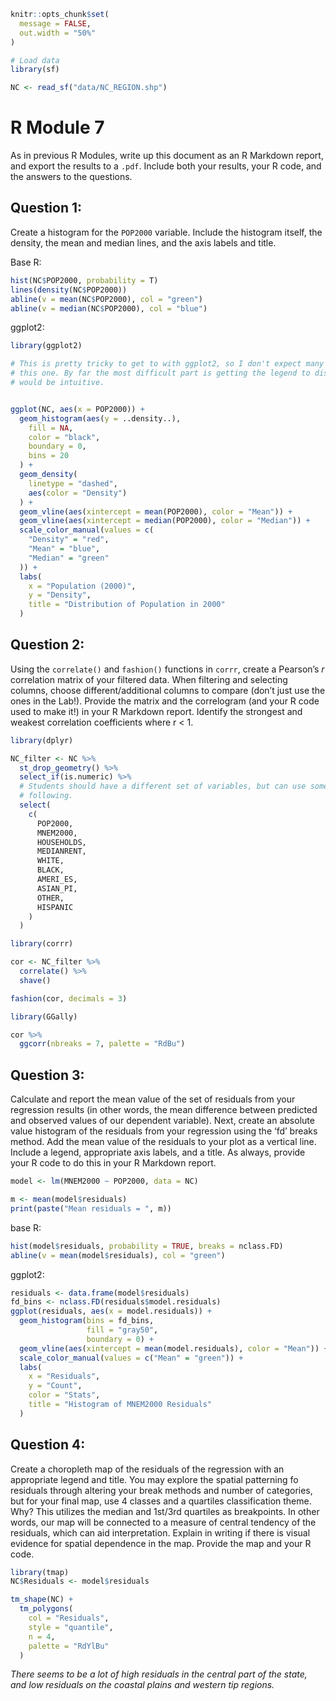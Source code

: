 ```r
knitr::opts_chunk$set(
  message = FALSE,
  out.width = "50%"
)
```

```r
# Load data
library(sf)

NC <- read_sf("data/NC_REGION.shp")
```



# R Module 7

As in previous R Modules, write up this document as an R Markdown report, and export the results to a `.pdf`. Include both your results, your R code, and the answers to the questions.

## Question 1:

Create a histogram for the `POP2000` variable. Include the histogram itself, the density, the mean and median lines, and the axis labels and title.


Base R:
```r
hist(NC$POP2000, probability = T)
lines(density(NC$POP2000))
abline(v = mean(NC$POP2000), col = "green")
abline(v = median(NC$POP2000), col = "blue")
```

ggplot2:

```r
library(ggplot2)

# This is pretty tricky to get to with ggplot2, so I don't expect many to get
# this one. By far the most difficult part is getting the legend to display what
# would be intuitive.


ggplot(NC, aes(x = POP2000)) +
  geom_histogram(aes(y = ..density..),
    fill = NA,
    color = "black",
    boundary = 0,
    bins = 20
  ) +
  geom_density(
    linetype = "dashed",
    aes(color = "Density")
  ) +
  geom_vline(aes(xintercept = mean(POP2000), color = "Mean")) +
  geom_vline(aes(xintercept = median(POP2000), color = "Median")) +
  scale_color_manual(values = c(
    "Density" = "red",
    "Mean" = "blue",
    "Median" = "green"
  )) +
  labs(
    x = "Population (2000)",
    y = "Density",
    title = "Distribution of Population in 2000"
  )
```

## Question 2:

Using the `correlate()` and `fashion()` functions in `corrr`, create a Pearson's _r_ correlation matrix of your filtered data. When filtering and selecting columns, choose different/additional columns to compare (don't just use the ones in the Lab!). Provide the matrix and the correlogram (and your R code used to make it!) in your R Markdown report. Identify the strongest and weakest correlation coefficients where r $<$ 1.


```r
library(dplyr)

NC_filter <- NC %>%
  st_drop_geometry() %>%
  select_if(is.numeric) %>%
  # Students should have a different set of variables, but can use some of the
  # following.
  select(
    c(
      POP2000,
      MNEM2000,
      HOUSEHOLDS,
      MEDIANRENT,
      WHITE,
      BLACK,
      AMERI_ES,
      ASIAN_PI,
      OTHER,
      HISPANIC
    )
  )

library(corrr)

cor <- NC_filter %>%
  correlate() %>%
  shave()

fashion(cor, decimals = 3)
```

```r
library(GGally)

cor %>%
  ggcorr(nbreaks = 7, palette = "RdBu")
```

## Question 3:

Calculate and report the mean value of the set of residuals from your regression results (in other words, the mean difference between predicted and observed values of our dependent variable). Next, create an absolute value histogram of the residuals from your regression using the 'fd' breaks method. Add the mean value of the residuals to your plot as a vertical line. Include a legend, appropriate axis labels, and a title. As always, provide your R code to do this in your R Markdown report.


```r
model <- lm(MNEM2000 ~ POP2000, data = NC)

m <- mean(model$residuals)
print(paste("Mean residuals = ", m))
```

base R:

```r
hist(model$residuals, probability = TRUE, breaks = nclass.FD)
abline(v = mean(model$residuals), col = "green")

```




ggplot2:

```r
residuals <- data.frame(model$residuals)
fd_bins <- nclass.FD(residuals$model.residuals)
ggplot(residuals, aes(x = model.residuals)) +
  geom_histogram(bins = fd_bins,
                 fill = "gray50",
                 boundary = 0) +
  geom_vline(aes(xintercept = mean(model.residuals), color = "Mean")) +
  scale_color_manual(values = c("Mean" = "green")) +
  labs(
    x = "Residuals",
    y = "Count",
    color = "Stats",
    title = "Histogram of MNEM2000 Residuals"
  )
```


## Question 4:

Create a choropleth map of the residuals of the regression with an appropriate legend and title. You may explore the spatial patterning fo residuals through altering your break methods and number of categories, but for your final map, use 4 classes and a quartiles classification theme. Why? This utilizes the median and 1st/3rd quartiles as breakpoints. In other words, our map will be connected to a measure of central tendency of the residuals, which can aid interpretation. Explain in writing if there is visual evidence for spatial dependence in the map. Provide the map and your R code.

```r
library(tmap)
NC$Residuals <- model$residuals

tm_shape(NC) + 
  tm_polygons(
    col = "Residuals",
    style = "quantile",
    n = 4,
    palette = "RdYlBu"
  )


```

*There seems to be a lot of high residuals in the central part of the state, and low residuals on the coastal plains and western tip regions. *
